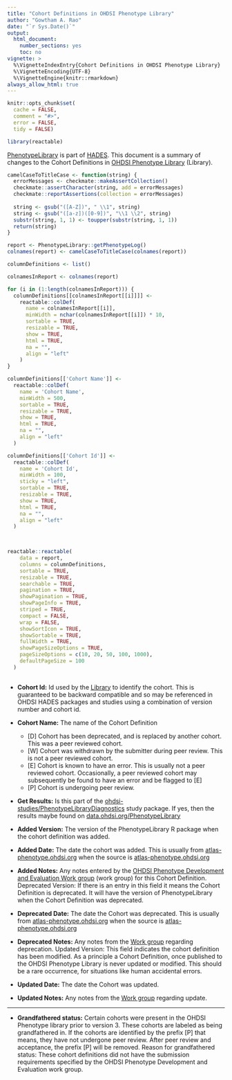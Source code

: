 ```yaml
---
title: "Cohort Definitions in OHDSI Phenotype Library"
author: "Gowtham A. Rao"
date: "`r Sys.Date()`"
output:
  html_document:
    number_sections: yes
    toc: no     
vignette: >
  %\VignetteIndexEntry{Cohort Definitions in OHDSI Phenotype Library}
  %\VignetteEncoding{UTF-8}    
  %\VignetteEngine{knitr::rmarkdown}
always_allow_html: true
---
```


```r
knitr::opts_chunk$set(
  cache = FALSE,
  comment = "#>",
  error = FALSE,
  tidy = FALSE)

library(reactable)
```

[PhenotypeLibrary](https://github.com/OHDSI/PhenotypeLibrary) is part of [HADES](https://ohdsi.github.io/Hades/). This document is a summary of changes to the Cohort Definitions in [OHDSI Phenotype Library](https://github.com/OHDSI/PhenotypeLibrary) (Library).



```r

camelCaseToTitleCase <- function(string) {
  errorMessages <- checkmate::makeAssertCollection()
  checkmate::assertCharacter(string, add = errorMessages)
  checkmate::reportAssertions(collection = errorMessages)
  
  string <- gsub("([A-Z])", " \\1", string)
  string <- gsub("([a-z])([0-9])", "\\1 \\2", string)
  substr(string, 1, 1) <- toupper(substr(string, 1, 1))
  return(string)
}

report <- PhenotypeLibrary::getPhenotypeLog()
colnames(report) <- camelCaseToTitleCase(colnames(report))

columnDefinitions <- list()

colnamesInReport <- colnames(report)

for (i in (1:length(colnamesInReport))) {
  columnDefinitions[[colnamesInReport[[i]]]] <-
    reactable::colDef(
      name = colnamesInReport[[i]],
      minWidth = nchar(colnamesInReport[[i]]) * 10,
      sortable = TRUE,
      resizable = TRUE,
      show = TRUE,
      html = TRUE,
      na = "",
      align = "left"
    )
}

columnDefinitions[['Cohort Name']] <-
  reactable::colDef(
    name = 'Cohort Name',
    minWidth = 500,
    sortable = TRUE,
    resizable = TRUE,
    show = TRUE,
    html = TRUE,
    na = "",
    align = "left"
  )

columnDefinitions[['Cohort Id']] <-
  reactable::colDef(
    name = 'Cohort Id',
    minWidth = 100,
    sticky = "left",
    sortable = TRUE,
    resizable = TRUE,
    show = TRUE,
    html = TRUE,
    na = "",
    align = "left"
  )

  
```

```r

reactable::reactable(
    data = report,
    columns = columnDefinitions, 
    sortable = TRUE,
    resizable = TRUE,
    searchable = TRUE,
    pagination = TRUE,
    showPagination = TRUE,
    showPageInfo = TRUE,
    striped = TRUE,
    compact = FALSE,
    wrap = FALSE,
    showSortIcon = TRUE,
    showSortable = TRUE,
    fullWidth = TRUE,
    showPageSizeOptions = TRUE,
    pageSizeOptions = c(10, 20, 50, 100, 1000),
    defaultPageSize = 100
  )
  
```

* **Cohort Id:** Id used by the [Library](https://github.com/OHDSI/PhenotypeLibrary) to identify the cohort. This is guaranteed to be backward compatible and so may be referenced in OHDSI HADES packages and studies using a combination of version number and cohort id.

* **Cohort Name:** The name of the Cohort Definition
  - [D] Cohort has been deprecated, and is replaced by another cohort. This was a peer reviewed cohort.
  - [W] Cohort was withdrawn by the submitter during peer review. This is not a peer reviewed cohort.
  - [E] Cohort is known to have an error. This is usually not a peer reviewed cohort. Occasionally, a peer reviewed cohort may subsequently be found to have an error and be flagged to [E]
  - [P] Cohort is undergoing peer review.

* **Get Results:** Is this part of the [ohdsi-studies/PhenotypeLibraryDiagnostics](https://github.com/ohdsi-studies/PhenotypeLibraryDiagnostics) study package. If yes, then the results maybe found on [data.ohdsi.org/PhenotypeLibrary](https://data.ohdsi.org/PhenotypeLibrary/)

* **Added Version:** The version of the PhenotypeLibrary R package when the cohort definition was added.

* **Added Date:** The date the cohort was added. This is usually from [atlas-phenotype.ohdsi.org](https://atlas-phenotype.ohdsi.org/#/home) when the source is [atlas-phenotype.ohdsi.org](https://atlas-phenotype.ohdsi.org/#/home)

* **Added Notes:** Any notes entered by the [OHDSI Phenotype Development and Evaluation Work group](https://teams.microsoft.com/l/team/19%3a66a11855657c46918723073bff9e36f1%40thread.tacv2/conversations?groupId=b464dca0-06d1-477c-b66d-11827e4d0412&tenantId=a30f0094-9120-4aab-ba4c-e5509023b2d5) (work group) for this Cohort Definition.
Deprecated Version: If there is an entry in this field it means the Cohort Definition is deprecated. It will have the version of PhenotypeLibrary when the Cohort Definition was deprecated.

* **Deprecated Date:** The date the Cohort was deprecated. This is usually from [atlas-phenotype.ohdsi.org](https://atlas-phenotype.ohdsi.org/#/home) when the source is [atlas-phenotype.ohdsi.org](https://atlas-phenotype.ohdsi.org/#/home)

* **Deprecated Notes:** Any notes from the [Work group](https://teams.microsoft.com/l/team/19%3a66a11855657c46918723073bff9e36f1%40thread.tacv2/conversations?groupId=b464dca0-06d1-477c-b66d-11827e4d0412&tenantId=a30f0094-9120-4aab-ba4c-e5509023b2d5) regarding deprecation. 
Updated Version: This field indicates the cohort definition has been modified. As a principle a Cohort Definition, once published to the OHDSI Phenotype Library is never updated or modified. This should be a rare occurrence, for situations like human accidental errors.

* **Updated Date:** The date the Cohort was updated.

* **Updated Notes:** Any notes from the [Work group](https://teams.microsoft.com/l/team/19%3a66a11855657c46918723073bff9e36f1%40thread.tacv2/conversations?groupId=b464dca0-06d1-477c-b66d-11827e4d0412&tenantId=a30f0094-9120-4aab-ba4c-e5509023b2d5) regarding update.



--------------------
* **Grandfathered status:** Certain cohorts were present in the OHDSI Phenotype library prior to version 3. These cohorts are labeled as being grandfathered in. If the cohorts are identified by the prefix [P] that means, they have not undergone peer review. After peer review and acceptance, the prefix [P] will be removed. Reason for grandfathered status: These cohort definitions did not have the submission requirements specified by the OHDSI Phenotype Development and Evaluation work group.


